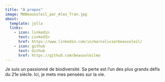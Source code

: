 ```yaml
---
title: "À propos"
image: MOBeausoleil_par_Alex_Tran.jpg
about:
  template: jolla
  links:
    - icon: linkedin
      text: LinkedIn
      href: https://www.linkedin.com/in/marcolivierbeausoleil/
    - icon: github
      text: Github
      href: https://github.com/beausoleilmo
---
```


Je suis un passionné de biodiversité. Sa perte est l'un des plus grands défis du 21e siècle. Ici, je mets mes pensées sur la vie.
